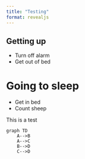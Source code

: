 ```yaml
---
title: "Testing"
format: revealjs
---
```


## Getting up

- Turn off alarm
- Get out of bed

# Going to sleep {auto-animate=true}

- Get in bed
- Count sheep

This is a test

```mermaid
graph TD
    A-->B
    A-->C
    B-->D
    C-->D
```

